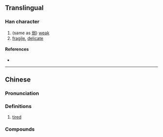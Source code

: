 {{character info}}
==Translingual==

===Han character===
{{Han char|rn=61|rad=心|as=08|sn=11|four=92033|canj=PHKP|ids=⿰忄忝}}

# (same as [[弱]]) [[weak]]
# [[fragile]], [[delicate]]

====References====
* {{Han ref|kx=0389.220|dkj=10747|dj=0723.080|hdz=42313.010|uh=60BF|ud=24767|bh=D562|bd=54626}}

----

==Chinese==
{{zh-forms}}

===Pronunciation===
{{zh-pron
|m=tiǎn
|m-s=
|c=tim2
|h=pfs=
|mn=thiám
|mn_note=
|mc=y
|oc=y
|cat=v,n,a
}}

===Definitions===
{{zh-hanzi}}

# {{lb|zh|Min Nan}} [[tired]]

===Compounds===
{{zh-der|悿𢣎}}
